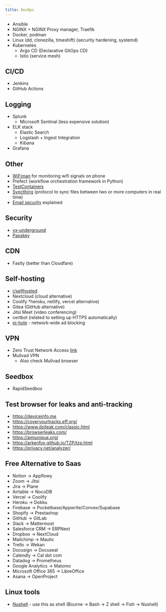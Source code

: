 ```yaml
---
title: DevOps
---
```


-   Ansible
-   NGINX + NGINX Proxy manager, Traefik
-   Docker, podman
-   Linux (dd, clonezilla, timeshift) (security hardening, systemd)
-   Kubernetes
    -   Argo CD (Declarative GitOps CD)
    -   Istio (service mesh)

## CI/CD

-   Jenkins
-   GitHub Actions

## Logging

-   Splunk
    -   Microsoft Sentinal (less expensive solution)
-   ELK stack
    -   Elastic Search
    -   Logstash + Ingest Integration
    -   Kibana
-   Grafana

## Other

-   [WiFiman](https://play.google.com/store/apps/details?id=com.ubnt.usurvey&hl=en_US&pli=1) for monitoring wifi signals on phone
-   Prefect (workflow orchestration framework in Python)
-   [TestContainers](https://testcontainers.com/)
-   [Syncthing](https://syncthing.net/) (protocol to sync files between two or more computers in real time)
-   [Email security](https://github.com/nicanorflavier/spf-dkim-dmarc-simplified) explained

## Security

-   [vx-underground](https://vx-underground.org/#)
-   [Passkey](https://www.passkeys.io/)

## CDN

-   Fastly (better than Cloudfare)

## Self-hosting

-   [r/selfhosted](https://www.reddit.com/r/selfhosted/)
-   Nextcloud (cloud alternative)
-   Coolify \*heroku, netlify, vercel alternative)
-   Gitea (GitHub alternative)
-   Jitsi Meet (video conferencing)
-   certbot (related to setting up HTTPS automatically)
-   [pi-hole](https://pi-hole.net/) - network-wide ad blocking

## VPN

-   Zero Trust Network Access [link](https://zerotrustnetworkaccess.info/)
-   Mullvad VPN
    -   Also check Mullvad browser

## Seedbox

-   RapidSeedbox

## Test browser for leaks and anti-tracking

-   https://deviceinfo.me
-   https://coveryourtracks.eff.org/
-   https://www.doileak.com/classic.html
-   https://browserleaks.com/
-   https://amiunique.org/
-   https://arkenfox.github.io/TZP/tzp.html
-   https://privacy.net/analyzer/

## Free Alternative to Saas

-   Notion -> Appflowy
-   Zoom -> Jitsi
-   Jira -> Plane
-   Airtable -> NocoDB
-   Vercel -> Coolify
-   Heroku -> Dokku
-   Firebase -> Pocketbase/Appwrite/Convex/Supabase
-   Shopify -> Prestashop
-   GitHub -> GitLab
-   Slack -> Mattermost
-   Salesforce CRM -> ERPNext
-   Dropbox -> NextCloud
-   Mailchimp -> Mautic
-   Trello -> Wekan
-   Docusign -> Docuseal
-   Calendly -> Cal dot com
-   Datadog -> Prometheus
-   Google Analytics -> Matomo
-   Microsoft Office 365 -> LibreOffice
-   Asana -> OpenProject

## Linux tools

-   [Nushell](https://www.nushell.sh/) - use this as shell (Bourne -> Bash -> Z shell -> Fish -> Nushell)
